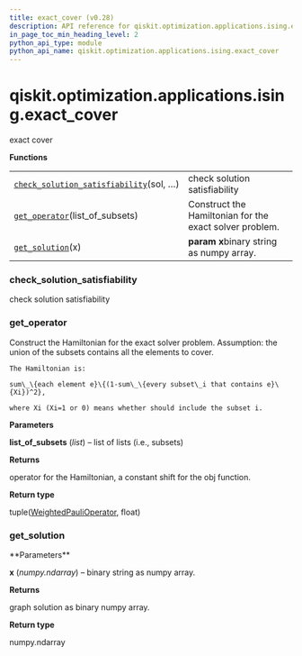 ```yaml
---
title: exact_cover (v0.28)
description: API reference for qiskit.optimization.applications.ising.exact_cover in qiskit v0.28
in_page_toc_min_heading_level: 2
python_api_type: module
python_api_name: qiskit.optimization.applications.ising.exact_cover
---
```


<span id="module-qiskit.optimization.applications.ising.exact_cover" />

<span id="qiskit-optimization-applications-ising-exact-cover" />

# qiskit.optimization.applications.ising.exact\_cover

exact cover

**Functions**

|                                                                                                                                                                                                                 |                                                         |
| --------------------------------------------------------------------------------------------------------------------------------------------------------------------------------------------------------------- | ------------------------------------------------------- |
| [`check_solution_satisfiability`](#qiskit.optimization.applications.ising.exact_cover.check_solution_satisfiability "qiskit.optimization.applications.ising.exact_cover.check_solution_satisfiability")(sol, …) | check solution satisfiability                           |
| [`get_operator`](#qiskit.optimization.applications.ising.exact_cover.get_operator "qiskit.optimization.applications.ising.exact_cover.get_operator")(list\_of\_subsets)                                         | Construct the Hamiltonian for the exact solver problem. |
| [`get_solution`](#qiskit.optimization.applications.ising.exact_cover.get_solution "qiskit.optimization.applications.ising.exact_cover.get_solution")(x)                                                         | **param x**binary string as numpy array.                |

### check\_solution\_satisfiability

<Function id="qiskit.optimization.applications.ising.exact_cover.check_solution_satisfiability" github="https://github.com/qiskit-community/qiskit-aqua/tree/stable/0.9/qiskit/optimization/applications/ising/exact_cover.py" signature="check_solution_satisfiability(sol, list_of_subsets)">
  check solution satisfiability
</Function>

### get\_operator

<Function id="qiskit.optimization.applications.ising.exact_cover.get_operator" github="https://github.com/qiskit-community/qiskit-aqua/tree/stable/0.9/qiskit/optimization/applications/ising/exact_cover.py" signature="get_operator(list_of_subsets)">
  Construct the Hamiltonian for the exact solver problem.

  <Admonition title="Note" type="note">
    Assumption: the union of the subsets contains all the elements to cover.

    The Hamiltonian is:

    sum\_\{each element e}\{(1-sum\_\{every subset\_i that contains e}\{Xi})^2},

    where Xi (Xi=1 or 0) means whether should include the subset i.
  </Admonition>

  **Parameters**

  **list\_of\_subsets** (*list*) – list of lists (i.e., subsets)

  **Returns**

  operator for the Hamiltonian, a constant shift for the obj function.

  **Return type**

  tuple([WeightedPauliOperator](qiskit.aqua.operators.legacy.WeightedPauliOperator "qiskit.aqua.operators.legacy.WeightedPauliOperator"), float)
</Function>

### get\_solution

<Function id="qiskit.optimization.applications.ising.exact_cover.get_solution" github="https://github.com/qiskit-community/qiskit-aqua/tree/stable/0.9/qiskit/optimization/applications/ising/exact_cover.py" signature="get_solution(x)">
  **Parameters**

  **x** (*numpy.ndarray*) – binary string as numpy array.

  **Returns**

  graph solution as binary numpy array.

  **Return type**

  numpy.ndarray
</Function>

